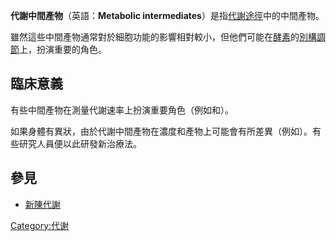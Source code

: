 '''代謝中間產物'''（英語：'''Metabolic intermediates'''）是指[[代謝途徑|代謝途徑]]中的中間產物。

雖然這些中間產物通常對於細胞功能的影響相對較小，但他們可能在[[酵素|酵素]]的[[別構調節|別構調節]]上，扮演重要的角色。

==臨床意義==
有些中間產物在測量代謝速率上扮演重要角色（例如{{le|3,4-二羟基苯乙酸|3,4-dihydroxyphenylacetic acid}}和{{le|3-氨基异丁酸|3-aminoisobutyrate}}）。

如果身體有異狀，由於代謝中間產物在濃度和產物上可能會有所差異（例如{{le|5-氨基咪唑-4-甲酰胺核糖核苷酸|AICA ribonucleotide}}）。有些研究人員便以此研發新治療法。

==參見==
* [[新陳代謝|新陳代謝]]

{{Fructose and galactose metabolic intermediates}}
{{Glycogenesis and glycogenolysis metabolic intermediates}}
{{Pentose phosphate pathway intermediates}}
{{Cholesterol metabolism intermediates}}
{{Amino acid metabolism intermediates}}
{{Nucleotide metabolism intermediates}}
{{Neurotransmitter metabolism intermediates}}
{{Heme metabolism intermediates}}
{{Thyroid hormone intermediates}}

[[Category:代谢|Category:代谢]]

{{chem-stub}}
